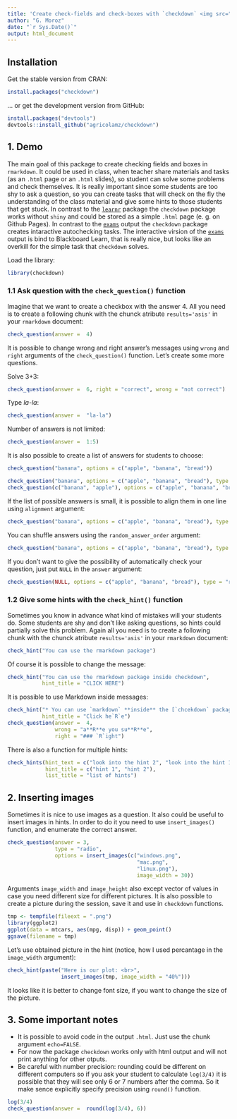 ```yaml
---
title: 'Create check-fields and check-boxes with `checkdown` <img src="../man/figures/logo.png" align="right" width="120" />'
author: "G. Moroz"
date: "`r Sys.Date()`"
output: html_document
---
```


## Installation

Get the stable version from CRAN:

```r
install.packages("checkdown")
```

… or get the development version from GitHub:

```r
install.packages("devtools")
devtools::install_github("agricolamz/checkdown")
```

## 1. Demo

The main goal of this package to create checking fields and boxes in `rmarkdown`. It could be used in class, when teacher share materials and tasks (as an `.html` page or an `.html` slides), so student can solve some problems and check themselves. It is really important since some students are too shy to ask a question, so you can create tasks that will check on the fly the understanding of the class material and give some hints to those students that get stuck. In contrast to the [`learnr`](https://rstudio.github.io/learnr/index.html) package the `checkdown` package works without `shiny` and could be stored as a simple `.html` page (e. g. on Github Pages). In contrast to the [`exams`](http://www.r-exams.org/) output the `checkdown` package creates intaractive autochecking tasks. The interactive virsion of the [`exams`](http://www.r-exams.org/) output is bind to Blackboard Learn, that is really nice, but looks like an overkill for the simple task that `checkdown` solves.

Load the library:

```r
library(checkdown)
```

### 1.1 Ask question with the `check_question()` function

Imagine that we want to create a checkbox with the answer 4. All you need is to create a following chunk with the chunck atribute `results='asis'` in your `rmarkdown` document:
```r
check_question(answer =  4)
```

It is possible to change wrong and right answer's messages using `wrong` and `right` arguments of the `check_question()` function. Let's create some more questions.

Solve 3+3:
```r
check_question(answer =  6, right = "correct", wrong = "not correct")
```

Type *la-la*:
```r
check_question(answer =  "la-la")
```

Number of answers is not limited:
```r
check_question(answer =  1:5)
```

It is also possible to create a list of answers for students to choose:

```r
check_question("banana", options = c("apple", "banana", "bread"))

check_question("banana", options = c("apple", "banana", "bread"), type = "radio")
check_question(c("banana", "apple"), options = c("apple", "banana", "bread"), type = "checkbox")
```

If the list of possible answers is small, it is possible to align them in one line using `alignment` argument:

```r
check_question("banana", options = c("apple", "banana", "bread"), type = "radio", alignment = TRUE)
```

You can shuffle answers using the `random_answer_order` argument:
```r
check_question("banana", options = c("apple", "banana", "bread"), type = "radio", random_answer_order = TRUE)
```

If you don't want to give the possibility of automatically check your question, just put `NULL` in the `answer` argument:

```r
check_question(NULL, options = c("apple", "banana", "bread"), type = "radio")
```

### 1.2 Give some hints with the `check_hint()` function

Sometimes you know in advance what kind of mistakes will your students do. Some students are shy and don't like asking questions, so hints could partially solve  this problem. Again all you need is to create a following chunk with the chunck atribute `results='asis'` in your `rmarkdown` document:

```r
check_hint("You can use the rmarkdown package")
```

Of course it is possible to change the message:
```r
check_hint("You can use the rmarkdown package inside checkdown",
           hint_title = "CLICK HERE")
```

It is possible to use Markdown inside messages:

```r
check_hint("* You can use `markdown` **inside** the [`chcekdown` package](https://agricolamz.github.io/checkdown/)",
           hint_title = "Click he`R`e")
check_question(answer =  4, 
               wrong = "a**R**e you su**R**e", 
               right = "### `R`ight")
```

There is also a function for multiple hints:

```r
check_hints(hint_text = c("look into the hint 2", "look into the hint 1"),
            hint_title = c("hint 1", "hint 2"), 
            list_title = "list of hints")
```

## 2. Inserting images

Sometimes it is nice to use images as a question. It also could be useful to insert images in hints. In order to do it you need to use `insert_images()` function, and enumerate the correct answer.

```r
check_question(answer = 3, 
               type = "radio",
               options = insert_images(c("windows.png", 
                                         "mac.png",
                                         "linux.png"), 
                                         image_width = 30))
```

Arguments `image_width` and `image_height` also except vector of values in case you need different size for different pictures. It is also possible to create a picture during the session, save it and use in `checkdown` functions.

```r
tmp <- tempfile(fileext = ".png")
library(ggplot2)
ggplot(data = mtcars, aes(mpg, disp)) + geom_point()
ggsave(filename = tmp)
```

Let's use obtained picture in the hint (notice, how I used percantage in the `image_width` argument):

```r
check_hint(paste("Here is our plot: <br>", 
                 insert_images(tmp, image_width = "40%")))
```

It looks like it is better to change font size, if you want to change the size of the picture. 

## 3. Some important notes

* It is possible to avoid code in the output `.html`. Just use the chunk argument `echo=FALSE`.
* For now the package `checkdown` works only with html output and will not print anything for other otputs.
* Be careful with number precision: rounding could be different on different computers so if you ask your student to calculate `log(3/4)` it is possible that they will see only 6 or 7 numbers after the comma. So it make sence explicitly specify precision using `round()` function.

```r
log(3/4)
check_question(answer =  round(log(3/4), 6))
```
